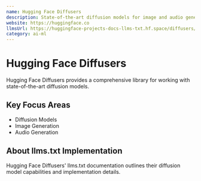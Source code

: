 ```yaml
---
name: Hugging Face Diffusers
description: State-of-the-art diffusion models for image and audio generation
website: https://huggingface.co
llmsUrl: https://huggingface-projects-docs-llms-txt.hf.space/diffusers/llms.txt
category: ai-ml
---
```


# Hugging Face Diffusers

Hugging Face Diffusers provides a comprehensive library for working with state-of-the-art diffusion models.

## Key Focus Areas

- Diffusion Models
- Image Generation
- Audio Generation

## About llms.txt Implementation

Hugging Face Diffusers' llms.txt documentation outlines their diffusion model capabilities and implementation details.
